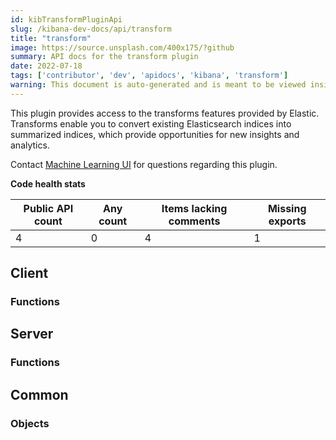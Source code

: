 ```yaml
---
id: kibTransformPluginApi
slug: /kibana-dev-docs/api/transform
title: "transform"
image: https://source.unsplash.com/400x175/?github
summary: API docs for the transform plugin
date: 2022-07-18
tags: ['contributor', 'dev', 'apidocs', 'kibana', 'transform']
warning: This document is auto-generated and is meant to be viewed inside our experimental, new docs system. Reach out in #docs-engineering for more info.
---
```


This plugin provides access to the transforms features provided by Elastic. Transforms enable you to convert existing Elasticsearch indices into summarized indices, which provide opportunities for new insights and analytics.

Contact [Machine Learning UI](https://github.com/orgs/elastic/teams/ml-ui) for questions regarding this plugin.

**Code health stats**

| Public API count  | Any count | Items lacking comments | Missing exports |
|-------------------|-----------|------------------------|-----------------|
| 4 | 0 | 4 | 1 |

## Client

### Functions
<DocDefinitionList data={transformObj.client.functions}/>

## Server

### Functions
<DocDefinitionList data={transformObj.server.functions}/>

## Common

### Objects
<DocDefinitionList data={transformObj.common.objects}/>

